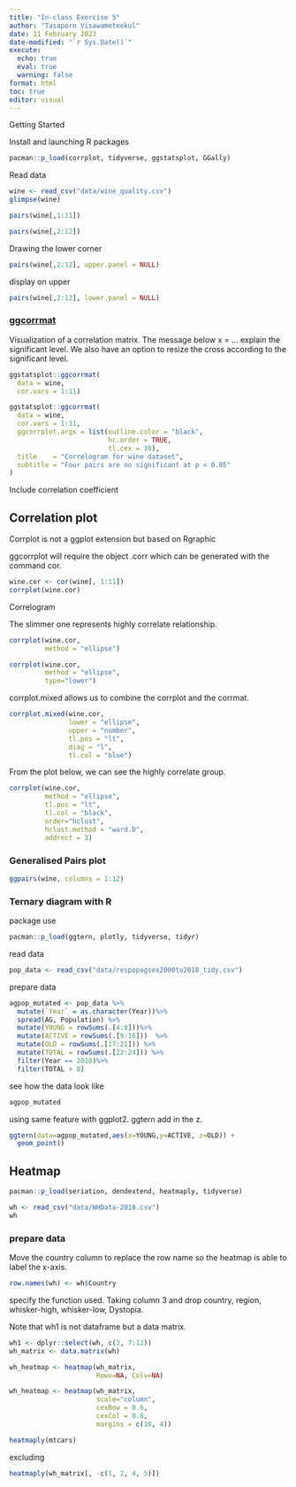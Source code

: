 ```yaml
---
title: "In-class Exercise 5"
author: "Tasaporn Visawameteekul"
date: 11 February 2023
date-modified: "`r Sys.Date()`"
execute: 
  echo: true
  eval: true
  warning: false
format: html
toc: true
editor: visual
---
```


Getting Started

Install and launching R packages

```r
pacman::p_load(corrplot, tidyverse, ggstatsplot, GGally)
```

Read data

```r
wine <- read_csv("data/wine_quality.csv")
glimpse(wine)
```

```r
pairs(wine[,1:11])
```

```r
pairs(wine[,2:12])
```

Drawing the lower corner

```r
pairs(wine[,2:12], upper.panel = NULL)
```

display on upper

```r
pairs(wine[,2:12], lower.panel = NULL)
```

### [ggcorrmat](https://www.rdocumentation.org/packages/ggstatsplot/versions/0.2.0/topics/ggcorrmat)

Visualization of a correlation matrix. The message below x = ... explain the significant level.
We also have an option to resize the cross according to the significant level.

```r
ggstatsplot::ggcorrmat(
  data = wine, 
  cor.vars = 1:11)
```

```r
ggstatsplot::ggcorrmat(
  data = wine, 
  cor.vars = 1:11,
  ggcorrplot.args = list(outline.color = "black", 
                         hc.order = TRUE,
                         tl.cex = 10),
  title    = "Correlogram for wine dataset",
  subtitle = "Four pairs are no significant at p < 0.05"
)
```

Include correlation coefficient

## Correlation plot

Corrplot is not a ggplot extension but based on Rgraphic

ggcorrplot will require the object .corr which can be generated with the command cor.

```r
wine.cor <- cor(wine[, 1:11])
corrplot(wine.cor)
```

Correlogram

The slimmer one represents highly correlate relationship.

```r
corrplot(wine.cor, 
         method = "ellipse") 
```

```r
corrplot(wine.cor, 
         method = "ellipse", 
         type="lower")
```

corrplot.mixed allows us to combine the corrplot and the corrmat.

```r
corrplot.mixed(wine.cor, 
               lower = "ellipse", 
               upper = "number",
               tl.pos = "lt",
               diag = "l",
               tl.col = "blue")
```

From the plot below, we can see the highly correlate group.

```r
corrplot(wine.cor, 
         method = "ellipse", 
         tl.pos = "lt",
         tl.col = "black",
         order="hclust",
         hclust.method = "ward.D",
         addrect = 3)
```

### Generalised Pairs plot

```r
ggpairs(wine, columns = 1:12)
```

### Ternary diagram with R

package use

```r
pacman::p_load(ggtern, plotly, tidyverse, tidyr)
```

read data

```r
pop_data <- read_csv("data/respopagsex2000to2018_tidy.csv") 
```

prepare data

```r
agpop_mutated <- pop_data %>%
  mutate(`Year` = as.character(Year))%>%
  spread(AG, Population) %>%
  mutate(YOUNG = rowSums(.[4:8]))%>%
  mutate(ACTIVE = rowSums(.[9:16]))  %>%
  mutate(OLD = rowSums(.[17:21])) %>%
  mutate(TOTAL = rowSums(.[22:24])) %>%
  filter(Year == 2018)%>%
  filter(TOTAL > 0)
```

see how the data look like

```r
agpop_mutated
```

using same feature with ggplot2. ggtern add in the z.

```r
ggtern(data=agpop_mutated,aes(x=YOUNG,y=ACTIVE, z=OLD)) +
  geom_point()
```

## Heatmap

```r
pacman::p_load(seriation, dendextend, heatmaply, tidyverse)
```

```r
wh <- read_csv("data/WHData-2018.csv")
wh
```

### prepare data

Move the country column to replace the row name so the heatmap is able to label the x-axis.

```r
row.names(wh) <- wh$Country
```

specify the function used. Taking column 3 and drop country, region, whisker-high, whisker-low, Dystopia.

Note that wh1 is not dataframe but a data matrix.

```r
wh1 <- dplyr::select(wh, c(3, 7:12))
wh_matrix <- data.matrix(wh)
```

```r
wh_heatmap <- heatmap(wh_matrix,
                      Rowv=NA, Colv=NA)
```

```r
wh_heatmap <- heatmap(wh_matrix,
                      scale="column",
                      cexRow = 0.6, 
                      cexCol = 0.8,
                      margins = c(10, 4))
```

```r
heatmaply(mtcars)
```

excluding

```r
heatmaply(wh_matrix[, -c(1, 2, 4, 5)])
```
